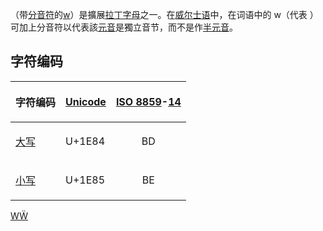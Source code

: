 {{Infobox alphabet|alphabet=拉丁|uuc=1E84|ulc=1E85}}
{{Unicode|'''Ẅ''', '''ẅ'''}}（带[[分音符|分音符]]的[[w|w]]）是擴展[[拉丁字母|拉丁字母]]之一。在[[威尔士语|威尔士语]]中，在词语中的 w（代表 {{IPA4|ʊ}}）可加上分音符以代表該[[元音|元音]]是獨立音节，而不是作[[半元音|半元音]]。

== 字符编码 ==
{| class="wikitable"
!字符编码!![[Unicode|Unicode]]!![[ISO/IEC_8859|ISO 8859]]-[[ISO/IEC_8859-14|14]]
|-
|[[大寫字母|大写]] {{Unicode|Ẅ}}||U+1E84||style="text-align:center;"|BD
|-
|[[小寫字母|小写]] {{Unicode|ẅ}}||U+1E85||style="text-align:center;"|BE
|}

{{Latin alphabet}}

[[Category:衍生拉丁字母|WẄ]]